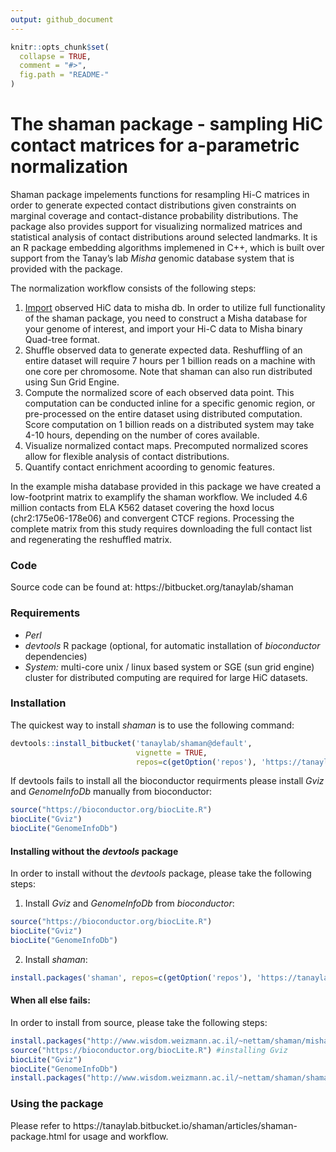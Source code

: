 ```yaml
---
output: github_document
---
```


```r
knitr::opts_chunk$set(
  collapse = TRUE,
  comment = "#>",
  fig.path = "README-"
)
```

# The shaman package - sampling HiC contact matrices for a-parametric normalization#

Shaman package impelements functions for resampling Hi-C matrices in order to generate expected contact distributions given constraints on marginal coverage and contact-distance probability distributions. The package also provides support for visualizing normalized matrices and statistical analysis of contact distributions around selected landmarks. It is an R package embedding algorithms implemened in C++, which is built over support from the Tanay's lab *Misha* genomic database system that is provided with the package.


The normalization workflow consists of the following steps:

1. [Import](https://tanaylab.bitbucket.io/shaman/articles/import.html) observed HiC data to misha db. In order to utilize full functionality of the shaman package, you need to construct a Misha database for your genome of interest, and import your Hi-C data to Misha binary Quad-tree format.
2. Shuffle observed data to generate expected data. Reshuffling of an entire dataset will require 7 hours per 1 billion reads on a machine with one core per chromosome. Note that shaman can also run distributed using Sun Grid Engine.
3. Compute the normalized score of each observed data point. This computation can be conducted inline for a specific genomic region, or pre-processed on the entire dataset using distributed computation. Score computation on 1 billion reads on a distributed system may take 4-10 hours, depending on the number of cores available.
4. Visualize normalized contact maps. Precomputed normalized scores allow for flexible analysis of contact distributions.
5. Quantify contact enrichment acoording to genomic features.

In the example misha database provided in this package we have created a low-footprint matrix to examplify the shaman workflow. We included 4.6 million contacts from ELA K562 dataset covering the hoxd locus (chr2:175e06-178e06) and convergent CTCF regions. Processing the complete matrix from this study requires downloading the full contact list and regenerating the reshuffled matrix.

### Code
Source code can be found at: 
https://bitbucket.org/tanaylab/shaman

### Requirements 
- _Perl_
- _devtools_ R package (optional, for automatic installation of *bioconductor* dependencies)
- _System:_ multi-core unix / linux based system or SGE (sun grid engine) cluster for distributed computing are required for large HiC datasets. 


### Installation 
The quickest way to install *shaman* is to use the following command: 

```r
devtools::install_bitbucket('tanaylab/shaman@default', 
                            vignette = TRUE, 
                            repos=c(getOption('repos'), 'https://tanaylab.bitbucket.io/repo'))
```

If devtools fails to install all the bioconductor requirments please install _Gviz_ and _GenomeInfoDb_ manually from bioconductor:

```r
source("https://bioconductor.org/biocLite.R")
biocLite("Gviz")
biocLite("GenomeInfoDb")
```

#### Installing without the *devtools* package
In order to install without the *devtools* package, please take the following steps:

1. Install *Gviz* and *GenomeInfoDb* from *bioconductor*:

```r
source("https://bioconductor.org/biocLite.R")
biocLite("Gviz")
biocLite("GenomeInfoDb")
```

2. Install *shaman*:

```r
install.packages('shaman', repos=c(getOption('repos'), 'https://tanaylab.bitbucket.io/repo')) 
```


#### When all else fails:
In order to install from source, please take the following steps:
```r
install.packages("http://www.wisdom.weizmann.ac.il/~nettam/shaman/misha_3.5.6.tar.gz", , repos=NULL) # Download and install misha package) 
source("https://bioconductor.org/biocLite.R") #installing Gviz
biocLite("Gviz")
biocLite("GenomeInfoDb")
install.packages("http://www.wisdom.weizmann.ac.il/~nettam/shaman/shaman.2.0.tar.gz", , repos=NULL) # Download and install shaman package)
```


### Using the package
Please refer to  https://tanaylab.bitbucket.io/shaman/articles/shaman-package.html for usage and workflow.
